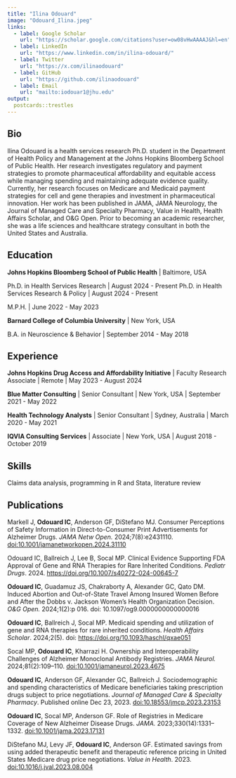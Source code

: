 ```yaml
---
title: "Ilina Odouard"
image: "Odouard_Ilina.jpeg"
links:
  - label: Google Scholar
    url: "https://scholar.google.com/citations?user=ow08vHwAAAAJ&hl=en"
  - label: LinkedIn
    url: "https://www.linkedin.com/in/ilina-odouard/"
  - label: Twitter
    url: "https://x.com/ilinaodouard"
  - label: GitHub
    url: "https://github.com/ilinaodouard"
  - label: Email
    url: "mailto:iodouar1@jhu.edu"
output:
  postcards::trestles
---
```


## Bio

Ilina Odouard is a health services research Ph.D. student in the Department of Health Policy and Management at the Johns Hopkins Bloomberg School of Public Health. Her research investigates regulatory and payment strategies to promote pharmaceutical affordability and equitable access while managing spending and maintaining adequate evidence quality. Currently, her research focuses on Medicare and Medicaid payment strategies for cell and gene therapies and investment in pharmaceutical innovation. Her work has been published in JAMA, JAMA Neurology, the Journal of Managed Care and Specialty Pharmacy, Value in Health, Health Affairs Scholar, and O&G Open. Prior to becoming an academic researcher, she was a life sciences and healthcare strategy consultant in both the United States and Australia.

## Education

**Johns Hopkins Bloomberg School of Public Health** \| Baltimore, USA

Ph.D. in Health Services Research \| August 2024 - Present Ph.D. in Health Services Research & Policy \| August 2024 - Present

M.P.H. \| June 2022 - May 2023

**Barnard College of Columbia University** \| New York, USA

B.A. in Neuroscience & Behavior \| September 2014 - May 2018

## Experience

**Johns Hopkins Drug Access and Affordability Initiative** \| Faculty Research Associate \| Remote \| May 2023 - August 2024

**Blue Matter Consulting** \| Senior Consultant \| New York, USA \| September 2021 - May 2022

**Health Technology Analysts** \| Senior Consultant \| Sydney, Australia \| March 2020 - May 2021

**IQVIA Consulting Services** \| Associate \| New York, USA \| August 2018 - October 2019

## Skills

Claims data analysis, programming in R and Stata, literature review

## Publications

Markell J, **Odouard IC**, Anderson GF, DiStefano MJ. Consumer Perceptions of Safety Information in Direct-to-Consumer Print Advertisements for Alzheimer Drugs. *JAMA Netw Open.* 2024;7(8):e2431110. <doi:10.1001/jamanetworkopen.2024.31110>

Odouard IC, Ballreich J, Lee B, Socal MP. Clinical Evidence Supporting FDA Approval of Gene and RNA Therapies for Rare Inherited Conditions. *Pediatr Drugs*. 2024. <https://doi.org/10.1007/s40272-024-00645-7>

**Odouard IC**, Guadamuz JS, Chakraborty A, Alexander GC, Qato DM. Induced Abortion and Out-of-State Travel Among Insured Women Before and After the Dobbs v. Jackson Women's Health Organization Decision. *O&G Open.* 2024;1(2):p 016. doi: 10.1097/og9.0000000000000016

**Odouard IC**, Ballreich J, Socal MP. Medicaid spending and utilization of gene and RNA therapies for rare inherited conditions. *Health Affairs Scholar*. 2024;2(5). doi: <https://doi.org/10.1093/haschl/qxae051>

Socal MP, **Odouard IC**, Kharrazi H. Ownership and Interoperability Challenges of Alzheimer Monoclonal Antibody Registries. *JAMA Neurol.* 2024;81(2):109–110. <doi:10.1001/jamaneurol.2023.4675>

**Odouard IC**, Anderson GF, Alexander GC, Ballreich J. Sociodemographic and spending characteristics of Medicare beneficiaries taking prescription drugs subject to price negotiations. *Journal of Managed Care & Specialty Pharmacy*. Published online Dec 23, 2023. <doi:10.18553/jmcp.2023.23153>

**Odouard IC**, Socal MP, Anderson GF. Role of Registries in Medicare Coverage of New Alzheimer Disease Drugs. *JAMA.* 2023;330(14):1331–1332. <doi:10.1001/jama.2023.17131>

DiStefano MJ, Levy JF, **Odouard IC**, Anderson GF. Estimated savings from using added therapeutic benefit and therapeutic reference pricing in United States Medicare drug price negotiations. *Value in Health*. 2023. <doi:10.1016/j.jval.2023.08.004>
